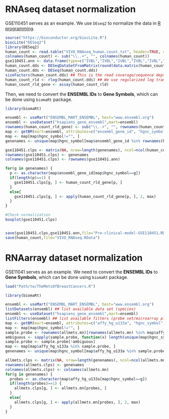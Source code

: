 # RNAseq dataset normalization

GSE110451 serves as an example. We use `DEseq2` to normalize the data in [R programming](https://www.r-project.org/).

```{r}
source("https://bioconductor.org/biocLite.R")
biocLite("DESeq2")
library(DESeq2)
human_count <- read.table("VIVO_RNAseq_human.count.txt", header=TRUE, sep="\t", row.names=1)
colnames(human_count) <- sub("\\..+", "", colnames(human_count))
gse110451.ann <- data.frame(type=c("IVBL","IVBL","IVBL","IVBL","IVBL","IVBL","IVBL","IVBL","Orth","Orth","Orth","Orth","Orth","Orth","Orth"),row.names=colnames(human_count))
human_count.dds <- DESeqDataSetFromMatrix(round(data.matrix(human_count)), colData=gse110451.ann, design=~ type)
human_count.dds <- DESeq(human_count.dds)
sizeFactors(human_count.dds) ## This is the read coverage/sequence depth for each sample
human_count_rld <- rlog(human_count.dds) ## We use regularized log transformation (rld)
human_count_rld_gene <- assay(human_count_rld)
```

Then, we need to convert the **ENSEMBL IDs** to **Gene Symbols**, which can be done using `biomaRt` package.

```{r}
library(biomaRt)

ensembl <- useMart("ENSEMBL_MART_ENSEMBL", host="www.ensembl.org")
ensembl <- useDataset("hsapiens_gene_ensembl",mart=ensembl)
rownames(human_count_rld_gene) <- sub("\\..+", "", rownames(human_count_rld_gene))
map <- getBM(mart=ensembl, attributes=c("ensembl_gene_id", "hgnc_symbol"), filters="ensembl_gene_id", values=rownames(human_count_rld_gene))
map <- map[map$hgnc_symbol!="", ]
genenames <- unique(map$hgnc_symbol[map$ensembl_gene_id %in% rownames(human_count_rld_gene)])

gse110451.clps <- matrix(NA, nrow=length(genenames), ncol=ncol(human_count_rld_gene))
rownames(gse110451.clps) <- genenames
colnames(gse110451.clps) <- rownames(gse110451.ann)

for(g in genenames) {
  p <- as.character(map$ensembl_gene_id[map$hgnc_symbol==g])
  if(length(p)==1) {
    gse110451.clps[g, ] <- human_count_rld_gene[p, ]
  }
  else{
    gse110451.clps[g, ] <- apply(human_count_rld_gene[p, ], 2, max)
  }
}

#Check normalization
boxplot(gse110451.clps)


save(gse110451.clps,gse110451.ann,file="Pre-clinical-model-GSE110451.RData")
save(human_count,file="VIVO_RNAseq.RData")
```
# RNAarray dataset normalization
GSE11041 serves as an example.
We need to convert the **ENSEMBL IDs** to **Gene Symbols**, which can be done using `biomaRt` package.

```{r}
load("Path/to/TheMetsOfBreastCancers.R")

library(biomaRt)

ensembl <- useMart("ENSEMBL_MART_ENSEMBL", host="www.ensembl.org")
listDatasets(ensembl) ## list available data set (species)
ensembl <- useDataset("hsapiens_gene_ensembl",mart=ensembl)
listFilters(ensembl) ## list available filters (probe set/microarray platform)
map <- getBM(mart=ensembl, attributes=c("affy_hg_u133a", "hgnc_symbol"), filters="affy_hg_u133a", values=rownames(allmets.mn))
map <- map[map$hgnc_symbol!="", ]
sample.probe <- rownames(allmets.mn)[rownames(allmets.mn) %in% map$affy_hg_u133a]
ambiguous <- sapply(sample.probe, function(x) length(unique(map$hgnc_symbol[map$affy_hg_u133a==x]))>1) ## remove probes that map to multiple genes
sample.probe <- sample.probe[!ambiguous]
map <- map[map$affy_hg_u133a %in% sample.probe, ]
genenames <- unique(map$hgnc_symbol[map$affy_hg_u133a %in% sample.probe])

allmets.clps <- matrix(NA, nrow=length(genenames), ncol=ncol(allmets.mn))
rownames(allmets.clps) <- genenames
colnames(allmets.clps) <- colnames(allmets.mn)
for(g in genenames) {
  probes <- as.character(map$affy_hg_u133a[map$hgnc_symbol==g])
  if(length(probes)==1) {
    allmets.clps[g, ] <- allmets.mn[probes, ]
  }
  else{
    allmets.clps[g, ] <- apply(allmets.mn[probes, ], 2, max)
  }
}
```
